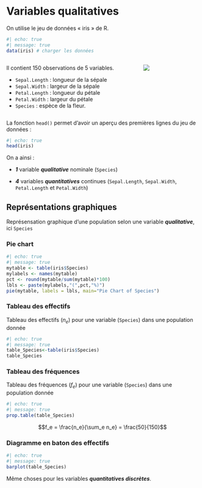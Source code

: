 # Variables qualitatives {.unnumbered}

On utilise le jeu de données « iris » de R.

```r
#| echo: true
#| message: true
data(iris) # charger les données
```

::::: columns
::: {.column width="70%"}
Il contient 150 observations de 5 variables.

-   `Sepal.Length` : longueur de la sépale
-   `Sepal.Width` : largeur de la sépale
-   `Petal.Length` : longueur du pétale
-   `Petal.Width` : largeur du pétale
-   `Species` : espèce de la fleur.
:::

::: {.column width="30%"}
![](../img/img_data_iris_r.png)
:::
:::::

La fonction `head()` permet d’avoir un aperçu des premières lignes du jeu de données :

```r
#| echo: true
head(iris)
```

On a ainsi :

-   ***1*** variable ***qualitative*** nominale (`Species`)

-   ***4*** variables ***quantitatives*** continues (`Sepal.Length`, `Sepal.Width`, `Petal.Length` et `Petal.Width`)

## Représentations graphiques

Représensation graphique d'une population selon une variable ***qualitative***, ici `Species`

### Pie chart

```r
#| echo: true
#| message: true
mytable <- table(iris$Species)
mylabels <- names(mytable)
pct <- round(mytable/sum(mytable)*100)
lbls <- paste(mylabels,"(",pct,"%)")
pie(mytable, labels = lbls, main="Pie Chart of Species")
```

### Tableau des effectifs

Tableau des effectifs $\left(n_e\right)$ pour une variable (`Species`) dans une population donnée

```r
#| echo: true
#| message: true
table_Species<-table(iris$Species)
table_Species
```

### Tableau des fréquences

Tableau des fréquences $\left(f_e\right)$ pour une variable (`Species`) dans une population donnée

```r
#| echo: true
#| message: true
prop.table(table_Species)
```

$$f_e = \frac{n_e}{\sum_e n_e} = \frac{50}{150}$$

### Diagramme en baton des effectifs

```r
#| echo: true
#| message: true
barplot(table_Species)
```

::: callout-important
Même choses pour les variables ***quantitatives discrètes***.
:::
